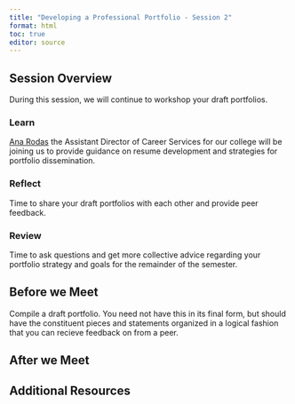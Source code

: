 ```yaml
---
title: "Developing a Professional Portfolio - Session 2"
format: html
toc: true
editor: source
---
```

## Session Overview

During this session, we will continue to workshop your draft portfolios.

### Learn

[Ana Rodas](https://faa.illinois.edu/people/profiles/ana-rodas/) the Assistant Director of Career Services for our college will be joining us to provide guidance on resume development and strategies for portfolio dissemination.

### Reflect

Time to share your draft portfolios with each other and provide peer feedback.

### Review

Time to ask questions and get more collective advice regarding your portfolio strategy and goals for the remainder of the semester.

## Before we Meet

Compile a draft portfolio. You need not have this in its final form, but should have the constituent pieces and statements organized in a logical fashion that you can recieve feedback on from a peer.

## After we Meet

## Additional Resources
